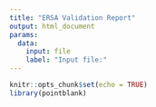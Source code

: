 ```yaml
---
title: "ERSA Validation Report"
output: html_document
params:
  data:
    input: file
    label: "Input file:"
---
```


```r
knitr::opts_chunk$set(echo = TRUE)
library(pointblank)

```


